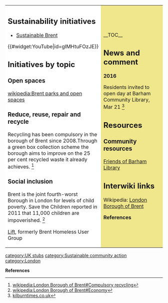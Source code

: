 {| cellpadding="8" cellspacing="0"
|- valign="top" 
| style="background:white" width="52%"|

== Sustainability initiatives ==
*[http://sustainablebrent.org.uk/ Sustainable Brent]

{{#widget:YouTube|id=gIMHtuFOzJE}}

== Initiatives by topic ==

=== Open spaces ===

[[wikipedia:Brent parks and open spaces]]

=== Reduce, reuse, repair and recycle ===

Recycling has been compulsory in the borough of Brent since 2008.Through a green box collection scheme the borough aims to improve on the 25 per cent recycled waste it already achieves. <ref>[[wikipedia:London Borough of Brent#Compulsory recycling]]</ref>

=== Social inclusion ===

Brent is the joint fourth-worst Borough in London for levels of child poverty. Save the Children reported in 2011 that 11,000 children are impoverished. <ref>[[wikipedia:London Borough of Brent#Economy]]</ref>

[http://www.brenthomeless.com/ Lift], formerly Brent Homeless User Group

| style="background:khaki" |

__TOC__

== News and comment ==

'''2016''' 

Residents invited to open day at Barham Community Library, Mar 21 <ref>[http://www.kilburntimes.co.uk/news/residents_invited_to_open_day_at_barham_community_library_1_4464832 kilburntimes.co.uk]</ref>

== Resources ==

=== Community resources ===

[http://barhamlibrary.org/ Friends of Barham Library]

== Interwiki links ==
Wikipedia: [[wikipedia:London Borough of Brent|London Borough of Brent]]


'''References'''
<references/>

|}


{{scaendmenu}}{{stub}}
[[category:UK stubs]]
[[category:Sustainable community action]]
[[category:London]]

'''References'''
{{Attrib sca ref|London Borough of Brent}}
<references/>